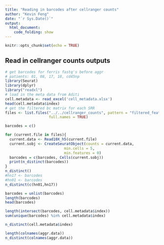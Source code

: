 ---
title: "Reading in barcodes after cellranger counts"
author: "Kevin Feng"
date: "`r Sys.Date()`"
output:
  html_document:
    code_folding: show
---

```{r setup, include=FALSE}
knitr::opts_chunk$set(echo = TRUE)
```

## Read in cellranger counts outputs
```{r read counts}
# get barcodes for ferris fastq's before aggr
# patients: 01, 08, 17, 18, cd45np
library(Seurat)
library(dplyr)
library("readxl")
# load in the meta data from Aditi
cell.metadata <- read_excel('cell_metadata.xlsx')
head(cell.metadata$index)
# get the filtered bc matrix for each SRR
files <- list.files("../../cellranger_counts", pattern = "filtered_feature_bc_matrix.h5", recursive = TRUE,
                    full.names = TRUE)

barcodes = c()

for (current.file in files){
  current.data <- Read10X_h5(current.file)
  current.sobj <- CreateSeuratObject(counts = current.data, 
                           min.cells = 5,
                           min.features = 0)
  barcodes = c(barcodes, Cells(current.sobj))
  print(n_distinct(barcodes))
}
n_distinct()
#hn17 <- barcodes
#hn01 <- barcodes
n_distinct(c(hn01,hn17))

barcodes = unlist(barcodes)
length(barcodes)
head(barcodes)

length(intersect(barcodes, cell.metadata$index))
sum(unique(barcodes) %in% cell.metadata$index)

n_distinct(cell.metadata$index)

length(colnames(aggr.data))
n_distinct(colnames(aggr.data))
```

